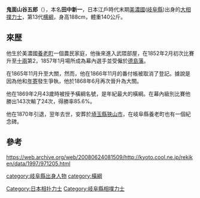 '''鬼面山谷五郎'''（{{bd|1826年||1871年|9月7日}}），本名'''田中新一'''，日本江戶時代末期[[美濃國|美濃國]]([[岐阜縣|岐阜縣]])出身的[[大相撲|大相撲]][[力士|力士]]，第13代[[横綱|横綱]]，身高188cm，體重140公斤。

==來歴==
他生於美濃國[[養老町|養老町]]一個農民家庭，他後來進入武隈部屋，在1852年2月初次比賽升至[[十兩|十兩]]第2，1857年1月場所成為幕內選手並受僱於[[德島藩|德島藩]]。

在1865年11月升至大關，然而，他在1866年11月的番付帳被取消了登記。據說是因為他和[[年寄_(相扑)|年寄]]發生爭執，他於1868年6月再次晉升為大關。

他在1869年2月43歲時被授予橫綱名號，是年紀最大的橫綱。在幕內級別比賽他勝出143次輸了24次，得勝率85.6%。

他在1870年引退，翌年去世，安葬於[[埼玉縣|埼玉縣]][[狹山市|狹山市]]，在岐阜縣養老町也有一個紀念碑。

==參考==
https://web.archive.org/web/20080624081509/http://kyoto.cool.ne.jp/rekiken/data/1997/971205.html

{{历代横纲}}

[[Category:日本相扑力士|Category:日本相扑力士]]
[[category:岐阜縣出身人物|category:岐阜縣出身人物]]
[[category:橫綱|category:橫綱]]
[[Category:岐阜縣相撲力士|Category:岐阜縣相撲力士]]